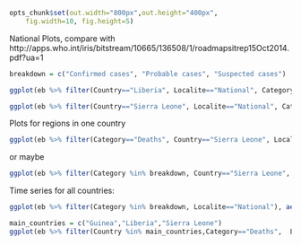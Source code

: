 <!-- 
%\VignetteEngine{knitr::knitr}
%\VignetteIndexEntry{Sample Plots}
-->

```r
opts_chunk$set(out.width="800px",out.height="400px",
	fig.width=10, fig.height=5)
```

National Plots, compare with http://apps.who.int/iris/bitstream/10665/136508/1/roadmapsitrep15Oct2014.pdf?ua=1


```r

breakdown = c("Confirmed cases", "Probable cases", "Suspected cases")

ggplot(eb %>% filter(Country=="Liberia", Localite=="National", Category %in% breakdown) %>% arrange(Category), aes(x=ReportWeek,y=Value,fill=Category))+geom_bar(stat="identity")

ggplot(eb %>% filter(Country=="Sierra Leone", Localite=="National", Category %in% breakdown) %>% arrange(Category), aes(x=ReportWeek,y=Value,fill=Category))+geom_bar(stat="identity")

```

Plots for regions in one country

```r
ggplot(eb %>% filter(Category=="Deaths", Country=="Sierra Leone", Localite!="National"), aes(x=Date, y=Value, group=Localite, col=Localite)) + geom_line()
```

or maybe

```r
ggplot(eb %>% filter(Category %in% breakdown, Country=="Sierra Leone", Localite!="National"), aes(x=Date, y=Value, group=Localite, col=Localite)) + geom_line() + facet_wrap(~Category,ncol=1)
```

Time series for all countries:

```r
ggplot(eb %>% filter(Category %in% breakdown, Localite=="National"), aes(x=Date, y=Value, group=Country, col=Country)) + geom_line() + facet_wrap(~Category,ncol=1)
```

```r
main_countries = c("Guinea","Liberia","Sierra Leone")
ggplot(eb %>% filter(Country %in% main_countries,Category=="Deaths",  Localite!="National"), aes(x=Date, y=Value, group=Localite, col=Localite)) + geom_line() + facet_wrap(~Country,ncol=1)
```
